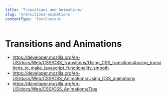```yaml
---
title: 'Transitions and Animations'
slug: 'transitions-animations'
contentType: 'TextContent'
---
```


# Transitions and Animations

- https://developer.mozilla.org/en-US/docs/Web/CSS/CSS_Transitions/Using_CSS_transitions#using_transitions_to_make_javascript_functionality_smooth
- https://developer.mozilla.org/en-US/docs/Web/CSS/CSS_Animations/Using_CSS_animations
- https://developer.mozilla.org/en-US/docs/Web/CSS/CSS_Animations/Tips

